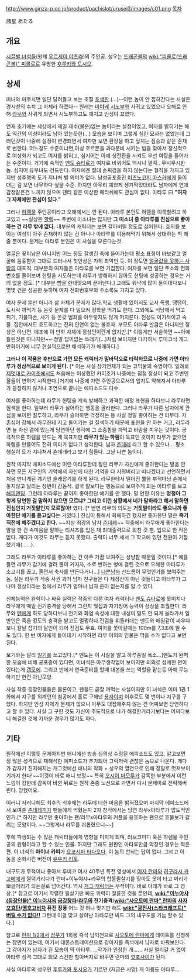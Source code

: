 http://www.ginza-p.co.jp/product/pachislot/urusei3/images/c01.png
[[목차]]

諸星 あたる

== 개요 ==
[[시끌별 녀석들]](원제 [[우르세이 야츠라]])의 주인공. 성우는 [[드래곤볼]]의 [[wiki:"피콜로(드래곤볼)" 피콜로]]로 유명한 [[후루카와 토시오]].

== 상세 ==
미녀와 마주치면 일단 달려들고 보는 초절 [[호색한]].(…)--이런 놈이 안 잡혀간다는 사실은 경시청의 수치 그 자체라 하겠다-- 원래는 [[미야케 시노부]]와 사귀고 있었으나 오해로 인해 [[라무]]와 사귀게 되면서 시노부하고도 깨지고 인생이 꼬였다.

연재 초기에는 세상에서 제일 재수(불운)없는 놈이라는 설정이었고, 여자를 밝히기는 해도 약간의 이성이라도 남아 있는듯한(...) 모습을 보이며 그렇게 심한 묘사는 없었는데 그러던것이 나중에 설정이 변경되면서 여자만 보면 환장을 하고 덮치는 짐승과 같은 존재로 변한다. 어느정도 수준이냐면,여성 호르몬을 과다분비 시키는 빔을 맞아서 정신적으로 여성화가 되고도 여자를 밝히고, 심지어는 아예 성전환을 시켜도 우선 여탕을 들어가는 수준이다. 거기에 숙적인 [[멘도 슈타로]]가 여자로 바뀌어도 역시나 껄떡.. 무시무시한 놈. 심지어 유부녀도 건드린다. 여자에겐 절대 손찌검을 하지 않는다는 철칙을 가지고 있지만 성추행의 도가 지나쳐 별 의미가 없다. 남성공포증인 [[미즈노코지 아스카]]에게 들이대는 걸 보면 너무하다 싶을 수준. 하지만 아무리 예쁘게 생겨먹었더라도 남자에게 연애감정같은건 느끼지 않으며 팬티 같은 이상한 패티쉬에도 관심이 없다. 아타루 曰 '''"여자 그 자체에만 관심이 있다."'''

그러나 [[하렘]]물 주인공이라고 오해해서는 안 된다. 아타루 본인도 하렘을 이룩할려고 하고있고 ~~실상은 [[할렘]]~~ 주변에 미소녀는 많지만 '''그 미소녀 중 아타루를 진심으로 좋아하는 건 라무 밖에 없다.''' 대부분의 캐릭터는 보면 갈아버릴 정도로 싫어한다. 호의를 보이는 여성이 아주 존재하지 않는 건 아니나 아타루를 이용해먹기 위해서 상대하는 척 해줄 뿐이다. 문제는 아타루 본인은 이 사실을 모른다는것.

얼굴은 꽃미남은 아니지만 어느 정도 잘생긴 축에 들어가는데 평소 표정이 바보같고 얼굴에 음흉함이 그대로 드러나서 첫인상은 가히 최악인 듯. 이 정도면 [[얼굴값을 못하는 사람]]의 대표격. 대부분의 여자들은 아타루를 보면 기겁한다. 여자를 보면 일단 주소와 전화번호를 물어보며 헌팅을 시도하는데 라무가 방해하지 않아도 헌팅에 성공하는 경우는 거의 없을 정도. [* 대부분 뺨을 한대맞으며 끝이난다.] 그래도 워낙에 많이 들이대다보니 몇몇 건은 성공한 듯하며 여자 전화번호부와 주소록도 가지고 있다.

여자 문제 뿐만 아니라 삶 자체가 문제가 많다.학교 생활에 있어서도 교사 폭행, 땡땡이, 도시락 까먹기 등 온갖 문제를 다 일으켜 정학을 먹기도 한다. 그외에도 식당에서 먹고 튀기, 기물파손, 사기 등 온갖 범죄를 아무렇지도 않게 저지른다. 천성도 이기적이고 속물. 집안에서도 효도하고는 전혀 인연이 없는 불효자. 부모도 아타루 만큼은 아니지만 정상은 아닌편. 애초에 이 만화 자체에 정상인이란게 없지만.[* 이렇게만 서술하면 ~~아예 틀린것은 아니지만~~ 정말 답이없는 쓰레기(...)처럼 보이지만 다카하시 루미코식 개그만화이기에 너무 현실적으로만 해석하기가 애매하다.]

'''그러나 이 작품은 후반으로 가면 모든 캐릭터가 밑바닥으로 타락하므로 나중에 가면 아타루가 정상적으로 보이게 된다.''' [* 이는 사실 장기연재가 되는 코믹물의 숙명이다. 일례로 [[제멋대로 카이조]]에서도 처음에는 이상했던 카이조가 나중에는 점점 정상이 되고 주변인물들이 변하기 시작한다.]거기에 나중에 가면 주인공으로서의 입지도 약해져서 아타루가 등장하지 않거나 조연으로 끝나는 에피소드도 다수.

여자를 좋아하는데 라무가 헌팅을 계속 방해하고 과격한 애정 표현을 하다보니 라무라면 질색을 한다. 일부러 라무가 싫어하는 행동을 골라한다. 그러나 라무가 다른 남자에게 관심을 보이면 질투하고, 라무가 슬퍼하면 걱정하는 등 사실 정말 좋아하는 건 라무다. 자존심이 강해서 라무한테 지고 들어가는 걸 질색하기 때문에 표현을 안 하는 거고, 라무라면 늘 자신 곁에 있는게 당연하단 생각에 그 소중함을 까먹고 바람을 피우는 것이다. 궁극적으론 하렘을 만드는 게 목표지만 '''라무가 있는 하렘'''이 목표인 것이지 라무가 없으면 하렘을 만들어도 전혀 의미가 없다고 생각한다. 남자 [[츤데레]] 라고 할 수 있으나… 평소 행실이 도가 지나쳐서 츤데레라고 보기 힘들다. 그냥 나쁜 놈이다.

원작 마지막 에피소드에선 이런 아타루한테 질린 라무가 자신에게 좋아한다는 말을 안 하면 모든 지구인의 기억에서 자신에 대한 기억을 다 지워버리고 떠나겠다고 선언하면서 처음 만나게된 계기인 술래잡기를 하게 된다. 라무한테서 떨어진 뿔을 부적마냥 손에서 놓지않고 달리는 장면이 감동적. 결국 말보다는 행동으로 보여주게 되는 아타루를 보고 [[해피엔딩]]. 그런데 아타루는 끝까지 좋아한단 얘기를 안 했다. 말 안한 이유는 '''멍청아 그렇게 당연한 걸 말하지 않으면 모르냐? 그리고 이런 상황에서 네가 말하라고 해서 말하면 진심인지 거짓말인지 모르잖아!''' 였다. [* 반면 라무의 의도는 '''거짓말이라도 좋으니까 좋아한단 얘기를 듣고싶다'''는 거였다.] 진심이 통해서 화해하긴 했지만 좋아한단 말은 '''죽기 직전에 해주겠다고 한다.''' ~~지상 최강의 남자 [[츤데레]]~~ 작중에서 라무에게 좋아한다는 말을 한 건 속마음을 말하는 티셔츠를 입은 채 최대출력으로 외친 것 뿐. 입으로 한 적은 없다. 게다가 이것도 라무는 듣지 못했다. 출력이 너무 세서 그 학교에 있던 전원이 기절했기에(……).

그래도 라무가 아타루를 좋아하는 건 아주 가끔 보여주는 상냥함 때문일 것이다.[* 예를 들면 라무가 감기에 걸려 뿔이 커지자, 소로 변하는 병에 걸린 것으로 오해한 아타루가 소고기를 끊고, 울면서 축사를 만든다거나...] [[나쁜남자]] 신드롬이 무엇인가를 보여주는 놈. 실은 라무가 작중 사귄 과거 남자 친구들은 다 제정신이 아닌 것들이고 아타루가 그나마 정상이라는 점에서 라무가 얼마나 남자 운이 없는지를 알 수 있다.

신체능력은 완력이나 싸움 실력은 작중의 다른 여자 캐릭터나 [[멘도 슈타로]]에 못미치나 라무에게 매일 전기충격을 당해서 그런지 맺집과 자기방어 능력이 상상을 초월한다. 라무와 [[텐]]에게 하도 당하다보니 전기와 화염 속성에 대한 내성이 말도 안 되게 올라가서 일반인은 죽을 정도의 충격을 받고도 멀쩡하다.진검을 휘둘러대는 멘도와 매일같이 싸우다보니 칼날 잡기의 달인이 되어 진검도 무효. 여자를 쫓아갈때는 100m를 7.3초에 뛸 수도 있다. 한 번 여자에게 들이대기 시작하면 라무 이외의 인물은 막을 수가 없다고 보면 된다.

보기와는 달리 [[일기]]를 쓰고있다.[* 멘도는 이 사실을 알고 하루종일 폭소...]멘도가 완벽한 모습에 비해 공포증이 있다면, 이녀석은 아무생각없어 보이지만 의외로 섬세한 면이 있다는게 [[갭모에]]. 그리고 반에서 연극준비를 할때 대본을 쓰는 역할을 맡는등 아예 무능하기만 한건 아닌모양.

사실 작중 등장인물들은 물론이고, 팬들도 곧잘 까먹는 사실이지만 이 녀석은 이미 1권 1화에서 지구를 외계인의 침공에서 홀로 구해낸 [[용자]]이며 이후로도 몇 번이나 지구를 구했다. 하지만 인성 자체가 문제가 많으니 아무도 대접해주지 않는 건 어찌보면 당연하다고 할 수 있다. 사실 그 구한 것도 자신이 주도적으로 나가 해결한거라기보다는 어쩌다보니 해결한 것에 가까운 경우가 많기도 하다.


== 기타 ==
원작에선 이렇듯 문제아지만 애니에선 방송 심의상 수정된 에피소드도 있고, 알고보면 정 많은 성격으로 재해석한 에피소드가 추가되어 그럭저럭 괜찮은 놈으로 나온다. 게다가 갑자기 진지해지는 개그컷에선 애니의 작화 + 성우의 열연으로 인해 정말로 멋져보이기까지 한다!~~이것이 바로 애니 보정~~ 특히 [[오시이 마모루]]가 감독한 부분에서 이런 느낌이 강한데 감독이 바뀐 뒤로는 원작 존중 노선으로 가면서 다시 문제아로 전락해버린다. 망했어요.

이러니 저러니해도 최후의 최후에는 라무에 대한 마음을 밝혀졌으며 마지막 에피소드에서 보여준 [[츤데레]]끼가 팬들에게 먹혔는지 2차 창작에서는 당연 라무x아타루가 압도적인 인기.[* 하지만 라무만 좋아하는 팬/라무x아타루의 커플을 응호하는 팬으로 호불보가 갈리는 모양이다. ~~그렇게나 라무를 괴롭혔으니~~]

후에 파생되는 수 많은 캐릭터들에게 영향을 미치게 되며, 러브코미디 혹은 하렘물 주인공의 원형이라고 할 수 있는 인물. 하지만 그래도 원판인 아타루만큼 막장인 경우는 적은 편. 이 녀석의 '''마이너 카피'''가 [[요코시마 타다오]]다. 이 놈의 번뇌는 답이 없다. 그리고 이 놈을 순화시킨 버전이 [[유우키 리토]]. 

내구도가 무척이나 좋아서 루미코 여사 40주년 특전 영상에서 [[여자 란마]]와 [[히구라시 카고메]]에게 껄덕거리다가 란마+이누야샤+라무의 합동필살기를 맞아도 옷이 타고 머리가 뽀글머리가 되는걸로 넘어간다. 역시 [[개그 캐릭터]]는 무적이다. 바로 아래가 바로 그 영상.[* 참고로 여기서 작렬한 필살기만 봐도 위력이 절륜한 것들 뿐인데, '''[[wiki:"이누야샤(등장인물)" 이누야샤]]의 [[금강창파]]'''/'''[[라무]]의 전기충격'''/'''[[wiki:"사오토메 란마" 란마]]의 [[사자포효탄]]/[[맹호고비차]] 퓨전 장풍''' 어느 것 하나 맞기만 해도 '''[[wiki:"광전사(스타크래프트)" 버틸 수가 없다!!]]''' 그런데 이걸 맞고 살아난 아타루만 봐도 그의 내구도를 가늠 할수 있다.]

{{{#!html
<object width="480" height="385"><param name="movie" value="http://www.youtube.com/v/kf953nWYSlA?fs=1&amp;hl=en_US"></param><param name="allowFullScreen" value="true"></param><param name="allowscriptaccess" value="always"></param><embed src="http://www.youtube.com/v/kf953nWYSlA?fs=1&amp;hl=en_US" type="application/x-shockwave-flash" allowscriptaccess="always" allowfullscreen="true" width="480" height="385"></embed></object>
}}}

참고로 [[란마 1/2]]에서 [[샴푸]]가 1회용 즉석 남익천으로 [[사오토메 란마]]에게 데이트를 신청하는 장면이 있는데, 여기서 데몬스트레이션으로 강아지를 즉석에서 남자로 바꿔보인다. 그 강아지가 남자가 된 모습이 딱 아타루. …작가가 인정한 개……  사실 멀리갈 거 없이 아타루 성격 그대로 외모 스킨만 할아버지로 바꾸면 란마의 [[핫포사이]]가 된다.

사실 아타루의 성우인 [[후루카와 토시오]]가 기르던 (지금은 사망) 개 이름도 아타루...
